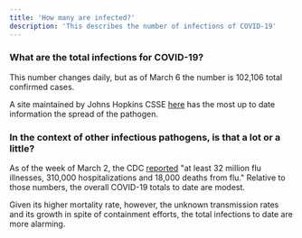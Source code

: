 ```yaml
---
title: 'How many are infected?'
description: 'This describes the number of infections of COVID-19'
---
```


### What are the total infections for COVID-19?
This number changes daily, but as of March 6 the number is 102,106 total confirmed cases. 

A site maintained by Johns Hopkins CSSE [here](https://gisanddata.maps.arcgis.com/apps/opsdashboard/index.html#/bda7594740fd40299423467b48e9ecf6) has the most up to date information the spread of the pathogen. 

### In the context of other infectious pathogens, is that a lot or a little?
As of the week of March 2, the CDC [reported](https://www.cdc.gov/flu/weekly/index.htm) "at least 32 million flu illnesses, 310,000 hospitalizations and 18,000 deaths from flu." Relative to those numbers, the overall COVID-19 totals to date are modest. 

Given its higher mortality rate, however, the unknown transmission rates and its growth in spite of containment efforts, the total infections to date are more alarming.